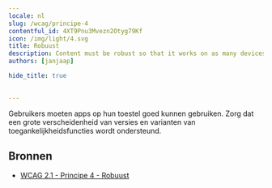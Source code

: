 ```yaml
---
locale: nl
slug: /wcag/principe-4
contentful_id: 4XT9Pnu3Mvezn2Otyg79Kf
icon: /img/light/4.svg
title: Robuust
description: Content must be robust so that it works on as many devices as possible.
authors: [janjaap]

hide_title: true

	
---
```


<Hero
  title="Robuust"
  icon="/img/light/4.svg"
  prefix="Principe 4"
/>

Gebruikers moeten apps op hun toestel goed kunnen gebruiken. Zorg dat een grote verscheidenheid van versies en varianten van toegankelijkheidsfuncties wordt ondersteund.

## Bronnen

- [WCAG 2.1 - Principe 4 - Robuust](https://www.w3.org/Translations/WCAG21-nl/#robuust)